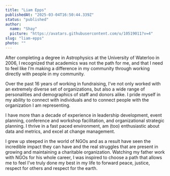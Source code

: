 ```yaml
---
title: "Liam Epps"
publishedAt: "2025-03-04T16:50:44.339Z"
status: "published"
author:
  name: "Shay"
  picture: "https://avatars.githubusercontent.com/u/10519011?v=4"
slug: "liam-epps"
photo: ""
---
```


After completing a degree in Astrophysics at the University of Waterloo in 2006, I recognized that academics was not the path for me, and that I need to feel like I’m making a difference in my community through working directly with people in my community. 

Over the past 16 years of working in fundraising, I’ve not only worked with an extremely diverse set of organizations, but also a wide range of personalities and demographics of staff and donors alike. I pride myself in my ability to connect with individuals and to connect people with the organization I am representing. 

I have more than a decade of experience in leadership development, event planning, conference and workshop facilitation, and organizational strategic planning. I thrive in a fast paced environment, am (too) enthusiastic about data and metrics, and excel at change management. 

I grew up steeped in the world of NGOs and as a result have seen the incredible impact they can have and the real struggles that are present in growing and maintaining a charitable organization. Watching my father work with NGOs for his whole career, I was inspired to choose a path that allows me to feel I’ve truly done my best in my life to forward peace, justice, respect for others and respect for the earth. 